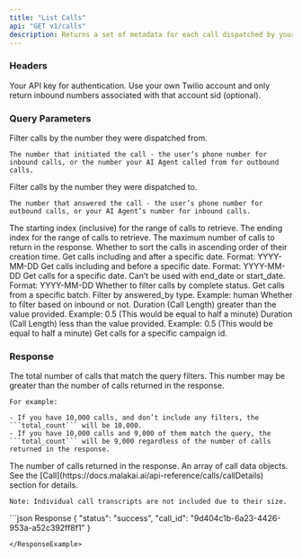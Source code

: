 ```yaml
---
title: "List Calls"
api: "GET v1/calls"
description: Returns a set of metadata for each call dispatched by your account.
---
```


### Headers

<ParamField header="authorization" type="string" required={true}>
  Your API key for authentication.
</ParamField>

<ParamField header="encrypted_key" type="string">
  Use your own Twilio account and only return inbound numbers associated with
  that account sid (optional).
</ParamField>

### Query Parameters

<ParamField query="from_number" type="string">
    Filter calls by the number they were dispatched from.

    The number that initiated the call - the user’s phone number for inbound calls, or the number your AI Agent called from for outbound calls.

</ParamField>

<ParamField query="to_number" type="string">
    Filter calls by the number they were dispatched to.

    The number that answered the call - the user’s phone number for outbound calls, or your AI Agent’s number for inbound calls.

</ParamField>
<ParamField query="from" type="int">
    The starting index (inclusive) for the range of calls to retrieve.
</ParamField>
<ParamField query="to" type="int">
    The ending index for the range of calls to retrieve.
</ParamField>
<ParamField query="limit" type="int" default="1000">
    The maximum number of calls to return in the response.
</ParamField>
<ParamField query="ascending" type="boolean" default="false">
    Whether to sort the calls in ascending order of their creation time.
</ParamField>
<ParamField query="start_date" type="string">
    Get calls including and after a specific date. Format: YYYY-MM-DD
</ParamField>
<ParamField query="end_date" type="string">
    Get calls including and before a specific date. Format: YYYY-MM-DD
</ParamField>
<ParamField query="created_at" type="string">
    Get calls for a specific date. Can’t be used with end_date or start_date. Format: YYYY-MM-DD
</ParamField>
<ParamField query="completed" type="boolean">
    Whether to filter calls by complete status.
</ParamField>
<ParamField query="batch_id" type="string">
    Get calls from a specific batch.
</ParamField>
<ParamField query="answered_by" type="string">
    Filter by answered_by type. Example: human
</ParamField>
<ParamField query="inbound" type="boolean">
    Whether to filter based on inbound or not.
</ParamField>
<ParamField query="duration_gt" type="float">
    Duration (Call Length) greater than the value provided. Example: 0.5 (This would be equal to half a minute)
</ParamField>
<ParamField query="duration_lt" type="float">
    Duration (Call Length) less than the value provided. Example: 0.5 (This would be equal to half a minute)
</ParamField>
<ParamField query="campaign_id" type="string">
    Get calls for a specific campaign id.
</ParamField>

### Response

<ResponseField name="total_count" type="integer">
  The total number of calls that match the query filters. This number may be greater than the number of calls returned in the response.

    For example:

    - If you have 10,000 calls, and don’t include any filters, the ```total_count``` will be 10,000.
    - If you have 10,000 calls and 9,000 of them match the query, the ```total_count``` will be 9,000 regardless of the number of calls returned in the response.
</ResponseField>

<ResponseField name="count" type="integer">
  The number of calls returned in the response.
</ResponseField>

<ResponseField name="calls" type="array">
    An array of call data objects. See the [Call](https://docs.malakai.ai/api-reference/calls/callDetails) section for details.

    Note: Individual call transcripts are not included due to their size.
</ResponseField>

<ResponseExample>
```json Response
{
  "status": "success",
  "call_id": "9d404c1b-6a23-4426-953a-a52c392ff8f1"
}

```
</ResponseExample>
